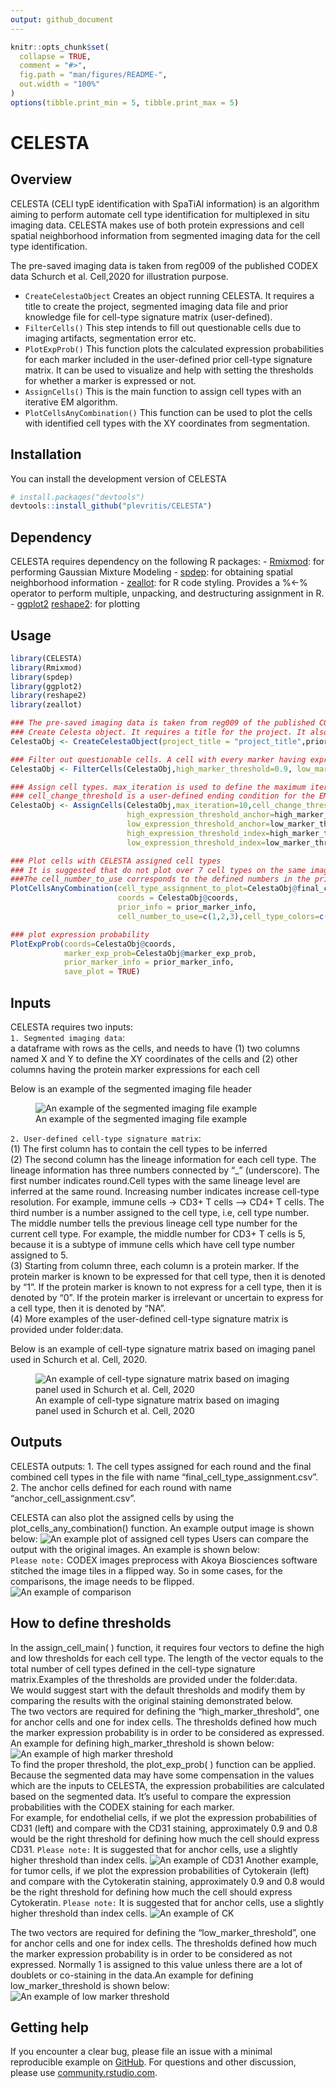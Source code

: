 ```yaml
---
output: github_document
---
```


<!-- README.md is generated from README.Rmd. Please edit that file -->

```r
knitr::opts_chunk$set(
  collapse = TRUE,
  comment = "#>",
  fig.path = "man/figures/README-",
  out.width = "100%"
)
options(tibble.print_min = 5, tibble.print_max = 5)
```

# CELESTA

<!-- badges: start -->
<!-- badges: end -->
## Overview
CELESTA (CELl typE identification with SpaTiAl information) is an algorithm aiming to perform automate cell type identification for multiplexed in situ imaging data. CELESTA makes use of both protein expressions and cell spatial neighborhood information from segmented imaging data for the cell type identification. 

The pre-saved imaging data is taken from reg009 of the published CODEX data Schurch et al. Cell,2020 for illustration purpose.

* `CreateCelestaObject` Creates an object running CELESTA. It requires a title to create the project, segmented imaging data file and prior knowledge file for cell-type signature matrix (user-defined).
* `FilterCells()` This step intends to fill out questionable cells due to imaging artifacts, segmentation error etc.
* `PlotExpProb()` This function plots the calculated expression probabilities for each marker included in the user-defined prior cell-type signature matrix. It can be used to visualize and help with setting the thresholds for whether a marker is expressed or not.
* `AssignCells()` This is the main function to assign cell types with an iterative EM algorithm.
* `PlotCellsAnyCombination()` This function can be used to plot the cells with identified cell types with the XY coordinates from segmentation.

## Installation

You can install the development version of CELESTA 

``` r
# install.packages("devtools")
devtools::install_github("plevritis/CELESTA")
```
## Dependency
CELESTA requires dependency on the following R packages:
- [Rmixmod](https://cran.r-project.org/web/packages/Rmixmod/index.html): for performing Gaussian Mixture Modeling
- [spdep](https://cran.r-project.org/web/packages/spdep/index.html): for obtaining spatial neighborhood information
- [zeallot](https://cran.r-project.org/web/packages/zeallot/index.html): for R code styling. Provides a %<-% operator to perform multiple, unpacking, and destructuring assignment in R. 
- [ggplot2](https://cran.r-project.org/web/packages/ggplot2/index.html)
  [reshape2](https://cran.r-project.org/web/packages/reshape2/index.html): for plotting 

## Usage

```r
library(CELESTA)
library(Rmixmod)
library(spdep)
library(ggplot2)
library(reshape2)
library(zeallot)

### The pre-saved imaging data is taken from reg009 of the published CODEX data Schurch et al. Cell,2020
### Create Celesta object. It requires a title for the project. It also required the segmented input file and user-defined cell-type signature matrix.Please refer to the Inputs session below.
CelestaObj <- CreateCelestaObject(project_title = "project_title",prior_marker_info,imaging_data)

### Filter out questionable cells. A cell with every marker having expression probability higher than 0.9 are filtered out. And A cell with every marker having expression probability lower than 0.5 are filtered out. User can define the thresholds based on inspecting their data.
CelestaObj <- FilterCells(CelestaObj,high_marker_threshold=0.9, low_marker_threshold=0.4)

### Assign cell types. max_iteration is used to define the maximum iterations allowed in the EM algorithm per round. 
### cell_change_threshold is a user-defined ending condition for the EM algorithm, for example, 0.01 means that when fewer than 1 percent of the total number of cells do not change identity, the algorithm will stop.
CelestaObj <- AssignCells(CelestaObj,max_iteration=10,cell_change_threshold=0.01,
                          high_expression_threshold_anchor=high_marker_threshold_anchor,
                          low_expression_threshold_anchor=low_marker_threshold_anchor,
                          high_expression_threshold_index=high_marker_threshold_iteration,
                          low_expression_threshold_index=low_marker_threshold_iteration)

### Plot cells with CELESTA assigned cell types
### It is suggested that do not plot over 7 cell types on the same image for better visualization and compatibility with ImageJ. 
###The cell_number_to_use corresponds to the defined numbers in the prior cell-type signature matrix. For example, 1 corresponds to endothelial cell, 2 corresponds to tumor cell.
PlotCellsAnyCombination(cell_type_assignment_to_plot=CelestaObj@final_cell_type_assignment[,5],
                        coords = CelestaObj@coords,
                        prior_info = prior_marker_info,
                        cell_number_to_use=c(1,2,3),cell_type_colors=c("yellow","red","blue"))

### plot expression probability
PlotExpProb(coords=CelestaObj@coords,
            marker_exp_prob=CelestaObj@marker_exp_prob,
            prior_marker_info = prior_marker_info,
            save_plot = TRUE)
```

## Inputs
CELESTA requires two inputs:<br/>
`1. Segmented imaging data`: <br/>
a dataframe with rows as the cells, and needs to have (1) two columns named X and Y to define the XY coordinates of the cells and (2) other columns having the protein marker expressions for each cell<br/>

Below is an example of the segmented imaging file header

![An example of the segmented imaging file example](images/segmented_file_example.png)

`2. User-defined cell-type signature matrix`:<br/>
(1) The first column has to contain the cell types to be inferred <br/>
(2) The second column has the lineage information for each cell type. The lineage information has three numbers connected by “_” (underscore). The first number indicates round.Cell types with the same lineage level are inferred at the same round. Increasing number indicates increase cell-type resolution. For example, immune cells -> CD3+ T cells –> CD4+ T cells. The third number is a number assigned to the cell type, i.e, cell type number. The middle number tells the previous lineage cell type number for the current cell type. For example, the middle number for CD3+ T cells is 5, because it is a subtype of immune cells which have cell type number assigned to 5.<br/>
(3) Starting from column three, each column is a protein marker. If the protein marker is known to be expressed for that cell type, then it is denoted by “1”. If the protein marker is known to not express for a cell type, then it is denoted by “0”. If the protein marker is irrelevant or uncertain to express for a cell type, then it is denoted by “NA”.<br/>
(4) More examples of the user-defined cell-type signature matrix is provided under folder:data.<br/>

Below is an example of cell-type signature matrix based on imaging panel used in Schurch et al. Cell, 2020.

![An example of cell-type signature matrix based on imaging panel used in Schurch et al. Cell, 2020](images/prior_matrix_example.png)

## Outputs
CELESTA outputs:
1. The cell types assigned for each round and the final combined cell types in the file with name "final_cell_type_assignment.csv".<br/>
2. The anchor cells defined for each round with name "anchor_cell_assignment.csv".<br/>

CELESTA can also plot the assigned cells by using the plot_cells_any_combination() function. An example output image is shown below: 
![An example plot of assigned cell types](images/plot_cell_assignment.png)
Users can compare the output with the original images. An example is shown below:<br/>
`Please note:` CODEX images preprocess with Akoya Biosciences software stitched the image tiles in a flipped way. So in some cases, for the comparisons, the image needs to be flipped.<br/>
![An example of comparison](images/demo_image.png)

## How to define thresholds
In the assign_cell_main( ) function, it requires four vectors to define the high and low thresholds for each cell type. The length of the vector equals to the total number of cell types defined in the cell-type signature matrix.Examples of the thresholds are provided under the folder:data.<br/>
We would suggest start with the default thresholds and modify them by comparing the results with the original staining demonstrated below.<br/>
The two vectors are required for defining the "high_marker_threshold", one for anchor cells and one for index cells. The thresholds defined how much the marker expression probability is in order to be considered as expressed. An example for defining high_marker_threshold is shown below:
![An example of high marker threshold](images/high_threshold_example.png)
<br/>
To find the proper threshold, the plot_exp_prob( ) function can be applied. Because the segmented data may have some compensation in the values which are the inputs to CELESTA, the expression probabilities are calculated based on the segmented data. It's useful to compare the expression probabilities with the CODEX staining for each marker.<br/>
For example, for endothelial cells, if we plot the expression probabilities of CD31 (left) and compare with the CD31 staining, approximately 0.9 and 0.8 would be the right threshold for defining how much the cell should express CD31. `Please note:` It is suggested that for anchor cells, use a slightly higher threshold than index cells.
![An example of CD31](images/CD31_threshold.png)
Another example, for tumor cells, if we plot the expression probabilities of Cytokerain (left) and compare with the Cytokeratin staining, approximately 0.9 and 0.8 would be the right threshold for defining how much the cell should express Cytokeratin. `Please note:` It is suggested that for anchor cells, use a slightly higher threshold than index cells.
![An example of CK](images/Cytokeratin_threshold.png)

The two vectors are required for defining the "low_marker_threshold", one for anchor cells and one for index cells. The thresholds defined how much the marker expression probability is in order to be considered as not expressed. Normally 1 is assigned to this value unless there are a lot of doublets or co-staining in the data.An example for defining low_marker_threshold is shown below:<br/>
![An example of low marker threshold](images/low_threshold_example.png)

## Getting help
If you encounter a clear bug, please file an issue with a minimal reproducible example on [GitHub](https://github.com/plevritis/CELESTA/issues). For questions and other discussion, please use [community.rstudio.com](https://community.rstudio.com/). 
